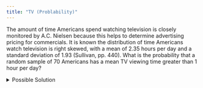 ```yaml
---
title: "TV (Problability)"
---
```


The amount of time Americans spend watching television is closely monitored by A.C. Nielsen because this helps to determine advertising pricing for commercials. It is known the distribution of time Americans watch television is right skewed, with a mean of 2.35 hours per day and a standard deviation of 1.93 (Sullivan, pp. 440). What is the probability that a random sample of 70 Americans has a mean TV viewing time greater than 1 hour per day?

<details>

<summary>Possible Solution</summary>

$\mu = 2.35$

$\sigma = 1.93$

$n = 70$

$\overline{x} = 1$

$z = \frac{\overline{x} - \mu}{\frac{\sigma}{\sqrt{n}}} = \frac{1-2.35}{\frac{1.93}{\sqrt{70}}}=-5.85229$

**Normal Probability Applet Information**

To find the probability corresponding to a $z$-score.

1.  Shade the side of interest.
2.  Type the $z$-score in the box (negative value the left box and positive values the right box).
3.  Read the probability from the area box. 

![](/fig_TV.png)

``` excel
=NORM.S.DIST(-5.852,TRUE)
```

$P(\overline{X} > 1) = P(Z>-5.852) \approx 1$

``` excel
=NORM.DIST(1,2.35,1.93/SQRT(70),TRUE)
```

The probability that the mean TV viewing time for a sample of 70 Americans is greater than 1 hour per day is very close to 1. (Note: This is a p-value, one tailed.)

</details>
